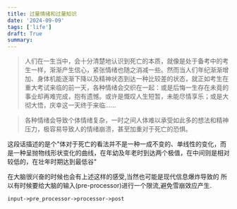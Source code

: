 ```yaml
---
title: 过量情绪和过量知识
date: '2024-09-09'
tags: ['life']
draft: True
summary:
---
```


> 人们在一生当中，会十分清楚地认识到死亡的本质，就像是处于备考中的考生一样，渐渐产生信心，紧张情绪也随之消减一些。然而当人们年纪渐渐增加、身体机能逐渐下降以及精神状态到达一种比较差的状态，就正如考生在重大考试来临的前一天，各种情绪会交织在一起：或是后悔一生存在未竟的事业却再难完成，抱有遗憾。或许是慨叹人生短暂，未能尽情享乐；或是大彻大悟，庆幸这一天终于来临……

> 各种情绪会导致个体情绪复杂，一时之间人体难以承受如此多的想法和精神压力，极容易导致人的情绪崩溃，甚至加重对于死亡的恐惧。

这段话描述的是个"体对于死亡的看法并不是一种一成不变的、单线性的变化，而是一种呈抛物线形状变化的曲线，在年幼及年老时到达两个极值，在中间则是相对较低的，在壮年时期达到最低谷"

在大脑很兴奋的时候也会有上述这样的感受,当然也可能是现代信息爆炸导致的 所以有时候要给大脑的输入(pre-processor)进行一个限流,避免雪崩效应产生.

```mermaid
input->pre_processor->processor->post
```
